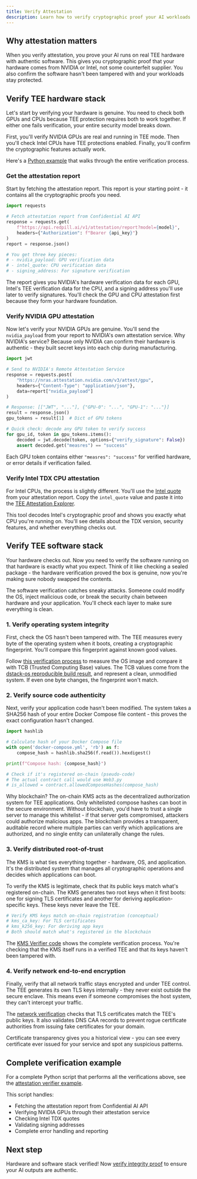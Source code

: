 ```yaml
---
title: Verify Attestation
description: Learn how to verify cryptographic proof your AI workloads run in genuine TEE hardware with verified software
---
```


## Why attestation matters

When you verify attestation, you prove your AI runs on real TEE hardware with authentic software. This gives you cryptographic proof that your hardware comes from NVIDIA or Intel, not some counterfeit supplier. You also confirm the software hasn't been tampered with and your workloads stay protected.

## Verify TEE hardware stack

Let's start by verifying your hardware is genuine. You need to check both GPUs and CPUs because TEE protection requires both to work together. If either one fails verification, your entire security model breaks down.

First, you'll verify NVIDIA GPUs are real and running in TEE mode. Then you'll check Intel CPUs have TEE protections enabled. Finally, you'll confirm the cryptographic features actually work.

Here's a [Python example](https://github.com/Phala-Network/confidential-ai-verifier/blob/f606cf8675b6d920cdec49f46c5624cbcd7f2f16/examples/attestation_verifier.py) that walks through the entire verification process.

### Get the attestation report

Start by fetching the attestation report. This report is your starting point - it contains all the cryptographic proofs you need.

```python
import requests

# Fetch attestation report from Confidential AI API
response = requests.get(
    f"https://api.redpill.ai/v1/attestation/report?model={model}",
    headers={"Authorization": f"Bearer {api_key}"}
)
report = response.json()

# You get three key pieces:
# - nvidia_payload: GPU verification data
# - intel_quote: CPU verification data
# - signing_address: For signature verification
```

The report gives you NVIDIA's hardware verification data for each GPU, Intel's TEE verification data for the CPU, and a signing address you'll use later to verify signatures. You'll check the GPU and CPU attestation first because they form your hardware foundation.

### Verify NVIDIA GPU attestation

Now let's verify your NVIDIA GPUs are genuine. You'll send the `nvidia_payload` from your report to NVIDIA's own attestation service. Why NVIDIA's service? Because only NVIDIA can confirm their hardware is authentic - they built secret keys into each chip during manufacturing.

```python
import jwt

# Send to NVIDIA's Remote Attestation Service
response = requests.post(
    "https://nras.attestation.nvidia.com/v3/attest/gpu",
    headers={"Content-Type": "application/json"},
    data=report["nvidia_payload"]
)

# Response: [["JWT", "..."], {"GPU-0": "...", "GPU-1": "..."}]
result = response.json()
gpu_tokens = result[1]  # Dict of GPU tokens

# Quick check: decode any GPU token to verify success
for gpu_id, token in gpu_tokens.items():
    decoded = jwt.decode(token, options={"verify_signature": False})
    assert decoded.get("measres") == "success"
```

Each GPU token contains either `"measres": "success"` for verified hardware, or error details if verification failed.

### Verify Intel TDX CPU attestation

For Intel CPUs, the process is slightly different. You'll use the [Intel quote](https://github.com/Phala-Network/confidential-ai-verifier/blob/f606cf8675b6d920cdec49f46c5624cbcd7f2f16/examples/attestation_verifier.py#L72) from your attestation report. Copy the `intel_quote` value and paste it into the [TEE Attestation Explorer](https://proof.t16z.com/).

This tool decodes Intel's cryptographic proof and shows you exactly what CPU you're running on. You'll see details about the TDX version, security features, and whether everything checks out.

## Verify TEE software stack

Your hardware checks out. Now you need to verify the software running on that hardware is exactly what you expect. Think of it like checking a sealed package - the hardware verification proved the box is genuine, now you're making sure nobody swapped the contents.

The software verification catches sneaky attacks. Someone could modify the OS, inject malicious code, or break the security chain between hardware and your application. You'll check each layer to make sure everything is clean.

### 1. Verify operating system integrity

First, check the OS hasn't been tampered with. The TEE measures every byte of the operating system when it boots, creating a cryptographic fingerprint. You'll compare this fingerprint against known good values.

Follow [this verification process](https://github.com/Phala-Network/dstack-verifier/blob/95689c41/src/verification/osVerification.ts#L13-L27) to measure the OS image and compare it with TCB (Trusted Computing Base) values. The TCB values come from the [dstack-os reproducible build result](https://github.com/Dstack-TEE/meta-dstack?tab=readme-ov-file#reproducible-build-the-guest-image), and represent a clean, unmodified system. If even one byte changes, the fingerprint won't match.

### 2. Verify source code authenticity

Next, verify your application code hasn't been modified. The system takes a SHA256 hash of your entire Docker Compose file content - this proves the exact configuration hasn't changed.

```python
import hashlib

# Calculate hash of your Docker Compose file
with open('docker-compose.yml', 'rb') as f:
    compose_hash = hashlib.sha256(f.read()).hexdigest()

print(f"Compose hash: {compose_hash}")

# Check if it's registered on-chain (pseudo-code)
# The actual contract call would use Web3.py
# is_allowed = contract.allowedComposeHashes(compose_hash)
```

Why blockchain? The on-chain KMS acts as the decentralized authorization system for TEE applications. Only whitelisted compose hashes can boot in the secure environment. Without blockchain, you'd have to trust a single server to manage this whitelist - if that server gets compromised, attackers could authorize malicious apps. The blockchain provides a transparent, auditable record where multiple parties can verify which applications are authorized, and no single entity can unilaterally change the rules.

### 3. Verify distributed root-of-trust

The KMS is what ties everything together - hardware, OS, and application. It's the distributed system that manages all cryptographic operations and decides which applications can boot.

To verify the KMS is legitimate, check that its public keys match what's registered on-chain. The KMS generates two root keys when it first boots: one for signing TLS certificates and another for deriving application-specific keys. These keys never leave the TEE.

```python
# Verify KMS keys match on-chain registration (conceptual)
# kms_ca_key: For TLS certificates
# kms_k256_key: For deriving app keys
# Both should match what's registered in the blockchain
```

The [KMS Verifier code](https://github.com/Phala-Network/dstack-verifier/blob/95689c415cad165033c700979cd26225c56c8d1c/src/verifiers/kmsVerifier.ts#L27) shows the complete verification process. You're checking that the KMS itself runs in a verified TEE and that its keys haven't been tampered with.

### 4. Verify network end-to-end encryption

Finally, verify that all network traffic stays encrypted and under TEE control. The TEE generates its own TLS keys internally - they never exist outside the secure enclave. This means even if someone compromises the host system, they can't intercept your traffic.

The [network verification](https://github.com/Phala-Network/dstack-verifier/blob/7d2f5acc04e498dced91334a1b5424040b44535e/src/verifiers/gatewayVerifier.ts#L40) checks that TLS certificates match the TEE's public keys. It also validates DNS CAA records to prevent rogue certificate authorities from issuing fake certificates for your domain.

Certificate transparency gives you a historical view - you can see every certificate ever issued for your service and spot any suspicious patterns.

## Complete verification example

For a complete Python script that performs all the verifications above, see the [attestation verifier example](https://github.com/Phala-Network/confidential-ai-verifier/blob/f606cf8675b6d920cdec49f46c5624cbcd7f2f16/examples/attestation_verifier.py).

This script handles:
- Fetching the attestation report from Confidential AI API
- Verifying NVIDIA GPUs through their attestation service
- Checking Intel TDX quotes
- Validating signing addresses
- Complete error handling and reporting

## Next step

Hardware and software stack verified! Now [verify integrity proof](./verify-signature) to ensure your AI outputs are authentic.

